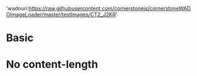
<Meta title="Progress" component={Viewer.Dicom} />

  'wadouri:https://raw.githubusercontent.com/cornerstonejs/cornerstoneWADOImageLoader/master/testImages/CT2_J2KR'

# Basic

<Canvas>
  <Story name="Basic Progress">
    <div style={{ width: 500, height: 500 }}>
      <Viewer.Dicom imageId={WADO_URL} />
    </div>
  </Story>
</Canvas>

# No content-length

<Canvas>
  <Story name="No content-length">
    <div style={{ width: 500, height: 500 }}>
      <Viewer.Dicom imageId="wadouri:/api/no-content-length" />
    </div>
  </Story>
</Canvas>

